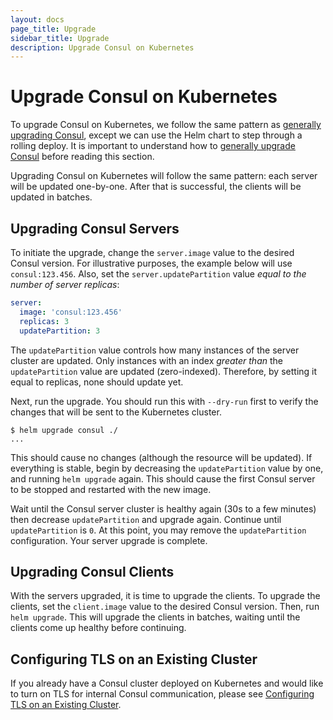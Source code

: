 ```yaml
---
layout: docs
page_title: Upgrade
sidebar_title: Upgrade
description: Upgrade Consul on Kubernetes
---
```


# Upgrade Consul on Kubernetes

To upgrade Consul on Kubernetes, we follow the same pattern as
[generally upgrading Consul](/docs/upgrading), except we can use
the Helm chart to step through a rolling deploy. It is important to understand
how to [generally upgrade Consul](/docs/upgrading) before reading this
section.

Upgrading Consul on Kubernetes will follow the same pattern: each server
will be updated one-by-one. After that is successful, the clients will
be updated in batches.

## Upgrading Consul Servers

To initiate the upgrade, change the `server.image` value to the
desired Consul version. For illustrative purposes, the example below will
use `consul:123.456`. Also, set the `server.updatePartition` value
_equal to the number of server replicas_:

```yaml
server:
  image: 'consul:123.456'
  replicas: 3
  updatePartition: 3
```

The `updatePartition` value controls how many instances of the server
cluster are updated. Only instances with an index _greater than_ the
`updatePartition` value are updated (zero-indexed). Therefore, by setting
it equal to replicas, none should update yet.

Next, run the upgrade. You should run this with `--dry-run` first to verify
the changes that will be sent to the Kubernetes cluster.

```shell-session
$ helm upgrade consul ./
...
```

This should cause no changes (although the resource will be updated). If
everything is stable, begin by decreasing the `updatePartition` value by one,
and running `helm upgrade` again. This should cause the first Consul server
to be stopped and restarted with the new image.

Wait until the Consul server cluster is healthy again (30s to a few minutes)
then decrease `updatePartition` and upgrade again. Continue until
`updatePartition` is `0`. At this point, you may remove the
`updatePartition` configuration. Your server upgrade is complete.

## Upgrading Consul Clients

With the servers upgraded, it is time to upgrade the clients. To upgrade
the clients, set the `client.image` value to the desired Consul version.
Then, run `helm upgrade`. This will upgrade the clients in batches, waiting
until the clients come up healthy before continuing.

## Configuring TLS on an Existing Cluster

If you already have a Consul cluster deployed on Kubernetes and
would like to turn on TLS for internal Consul communication,
please see
[Configuring TLS on an Existing Cluster](/docs/k8s/operations/tls-on-existing-cluster).
